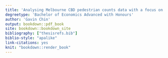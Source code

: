 ```yaml
---
title: 'Analysing Melbourne CBD pedestrian counts data with a focus on imputation methods'
degreetype: 'Bachelor of Economics Advanced with Honours'
author: 'Gavin Chin'
output: bookdown::pdf_book
site: bookdown::bookdown_site
bibliography: ["thesisrefs.bib"]
biblio-style: "apalike"
link-citations: yes
knit: "bookdown::render_book"
---
```


<!-- 
Edit these lines as appropriate.
The actual thesis content is in several Rmd files.

You'll need to edit the _bookdown.yml file to set the order in which you'd like them to appear. 

If you have specific LaTeX packages to add, put them in monashthesis.tex.

You will need to ensure you have installed the knitr and bookdown packages for R.

You will also need LaTeX installed on your computer.
-->

